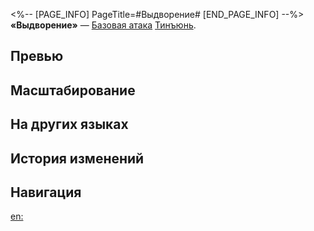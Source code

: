<%-- [PAGE_INFO]
PageTitle=#Выдворение#
[END_PAGE_INFO] --%>
{{Навык Инфобокс
|Название         = Выдворение
|Изображение      = Навык Выдворение.png
|Персонаж         = Тинъюнь
|Тип              = Базовая атака
|Тэг              = Одиночная атака
|УронСтойк        = 10
|ЭнергияГен       = 20
|Энергия          = 
|Длительность     = 
|Описание         = Наносит выбранному противнику электрический урон, равный {{Цвет|Выделенный|50%—110%}} от силы атаки Тинъюнь.
|Свойство1        = 
|Масштабирование1 = 
}}
'''«Выдворение»''' — [[Базовая атака]] [[Тинъюнь]].

==Превью==
{{Превью
|Файл = Выдворение Превью
}}

==Масштабирование==
{{Масштабирование навыка|тип=Базовая атака
|50%;60%;70%;80%;90%;100%;110%;120%;130%;140%
}}

==На других языках==
{{На других языках
|en   = Dislodged
|zhs  = 逐客令
|zht  = 逐客令
|ja   = {{Rubi|逐客令|ちくきゃくれい}}
|ko   = 축객령
|es   = Expulsión
|fr   = Expulsion
|ru   = Выдворение
|th   = Dislodged
|vi   = Tiễn Khách
|de   = Ausquartierung
|id   = Dislodged
|pt   = Expulsão
}}

==История изменений==
{{История изменений|3.5}}

==Навигация==
{{Навык Навбокс|Тинъюнь}}

[[en:]]